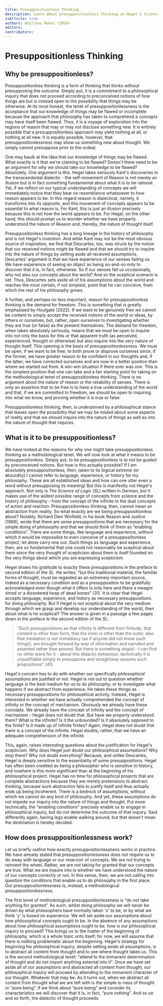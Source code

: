 ```yaml
---
title: Presuppositionless Thinking
description: Learn about presuppositionless thinking in Hegel's Science of Logic
isArticle: true
authors: Ahilleas Rokni (2024)
editors:
contributors:
---
```


# Presuppositionless Thinking

## Why be presuppositionless?

Presuppositionless thinking is a form of thinking that thinks without presupposing the outcome. Simply put, it is a commitment to a philosophical inquiry that does not proceed according to preconceived notions of how things are but is instead open to the possibility that things may be otherwise. At its most honest, the tenet of presuppositionlessness is the acceptance that our knowledge of things may be flawed or incomplete because the approach that philosophy has taken to comprehend a concepts may have itself been flawed. Thus, it is a voyage of exploration into the regions of reason that may or may not disclose something new. It is entirely possible that a presuppositionless approach may yield nothing at all, or nothing at all new. It is equally possible, however, that presuppositionlessness may show us something new about thought. We simply cannot presuppose prior to the ordeal.

One may baulk at the idea that our knowledge of things may be flawed. What exactly is it that we're claiming to be flawed? Doesn't there need to be an argument for why we should take our knowledge to be flawed? Absolutely. One argument is this. Hegel takes seriously Kant's discoveries in the transcendental dialectic - the self-movement of Reason is not merely an illusion but is in fact something fundamental about what it is to be rational. Yet, if we reflect on our typical understanding of concepts we will immediately notice that they bear no resemblance whatsoever to how reason appears to be. In this regard reason is dialectical, namely, it transforms into its opposite, and this movement of concepts appears to be essential to what reason is. For Kant, this is just an illusion precisely because this is not how the world appears to be. For Hegel, on the other hand, this should prompt us to wonder whether we have properly understood the nature of Reason and, thereby, the nature of thought itself.

Presuppositionless thinking has a long lineage in the history of philosophy and is not Hegel's invention. And while Kant may not be the most obvious source of inspiration, we find that Descartes, too, was struck by the notion that our received notions might be flawed and that we should try to inquire into the nature of things by setting aside all received assumptions. Descartes' argument is that we have experience of our senses failing us. We have experience of seeing an object as being so-and-so only to discover that it is, in fact, otherwise. So if our senses fail us occasionally, why not also our concepts about the world? And so the sceptical scenario is set. Thus, Descartes sets aside all of his assumptions about the world and reaches the most certain, if not simplest, point that he can conceive, from which the rest of his philosophy grows.

A further, and perhaps no less important, reason for presuppositionless thinking is the demand for freedom. This is something that is greatly emphasised by Houlgate (2022). If we want to be genuinely free we cannot be content to simply accept the received notions of the world or ideas, by others or ourselves, but, rather, open ourselves to investigating whether they are true (or false) as the present themselves. The demand for freedom, when taken absolutely seriously, means that we must be open to inquire into not only the basis for this or that apparent truth (as perceived, experienced, thought or otherwise) but also inquire into the very nature of thought itself. This opening is the basis of presuppositionlessness. We must be open, if we want to be free, to both prove or disprove ourselves since, if the former, we have greater reason to be confident in our thoughts and, if the latter, we have corrected ourselves and are now in a better position than where we started out from. A win-win situation if there ever was one. This is the simplest position that one can take and a fair starting point for taking on the methodological tenet of presuppositionless thinking. There is no argument about the nature of reason or the reliability of senses. There is only an assertion that to be free is to have a true understanding of the world and that, if we are committed to freedom, we should be open to inquiring into what we know, and proving whether it is true or false. 

Presuppositionless thinking, then, is underpinned by a philosophical stance that leaves open the possibility that we may be misled about some aspects of reality and that we should inquire into the nature of things as well as into the nature of thought that inquires.

## What is it to be presuppositionless?

We have looked at the reasons for why one might take presuppositionless thinking  as a methodological tenet. We will now look at what it means to be presuppositionless. Simply put, to be presuppositionless is to not be guided by preconceived notions. But how is this actually possible? If I am absolutely presuppositionless, then, taken to its logical extreme (or absurdity) I cannot refer to language, experience, or history for my philosophy. These are all established ideas and how can one utter even a word without presupposing its meaning! But this is manifestly not Hegel's approach. Not only is *The Science of Logic* (*SL*) written in German, but it makes use of the widest possible range of concepts from science and the history of philosophy - from the concept of the infinite to the dual concepts of action and reaction. Presuppositionless thinking, then, cannot mean an abstraction from reality. So what exactly are we being presuppositionless about? Notably, Richard Dien Winfield, in his book Reason and Justice (1988), wrote that there are some presuppositions that are necessary for the simple doing of philosophy and that we should think of them as “enabling conditions”. There are some things, like language and experience, without which it would be impossible to even conceive of a presuppositionless project, let alone carry one out. Such things as language and experience, then, are so fundamental that one could not reasonably be sceptical about them since the very thought of scepticism about them is itself founded on the very things about which you are expressing scepticism. 

Hegel shows his gratitude to exactly these presuppositions in the preface to second edition of the *SL*. He writes: “but this traditional material, the familiar forms of thought, must be regarded as an extremely important source, indeed as a necessary condition and as a presupposition to be gratefully acknowledged even though what it offers is only here and there a meagre shred or a disordered heap of dead bones” (31). It is clear that Hegel accepts language, experience, and history as necessary presuppositions for doing philosophy. But if Hegel is not sceptical about the very medium through which we grasp and develop our understanding of the world, then about what is he sceptical? The answer is given in a passage a few pages down in the preface to the second edition of the *SL*: 

> “Such presuppositions as that infinity is different from finitude, that content is other than form, that the inner is other than the outer, also that mediation is not immediacy (as if anyone did not know such things), are brought forward by way of information and narrated and asserted rather than proved. But there is something stupid - I can find no other word for it - about this didactic behaviour; technically it is unjustifiable simply to presuppose and straightway assume such propositions” (41).

Hegel's concern has to do with whether our specifically *philosophical* assumptions are justified or not. Hegel is not out to question whether language is the best medium for us to do philosophy; or to investigate what happens if we abstract from experience. He takes these things as necessary presuppositions for philosophical activity. Instead, Hegel is interested in whether we have actually comprehended the concept of infinity or the concept of mechanism. Obviously we already have these concepts. We already have the concept of infinity and the concept of mechanism - Hegel does not doubt that. But have we properly understood them? What is the infinite? Is it the unbounded? Is it absolutely opposed to the finite? Is it made up of infinite finites? Again, Hegel does not doubt that there is a concept of the infinite. Hegel doubts, rather, that we have an adequate comprehension of the infinite. 

This, again, raises interesting questions about the justification for Hegel's scepticism. Why does Hegel just doubt our philosophical assumptions? Why stop there? Why not doubt everything? Because, and unlike Descartes, Hegel is deeply sensitive to the essentiality of some presuppositions. Hegel has often been credited as being a philosopher who is sensitive to history, and nowhere is this more significant than at the beginning of his philosophical project. Hegel has no time for philosophical projects that are complete abstractions because they are merely pretensions to abstract thinking, because such abstraction fails to justify itself and thus actually ends up being incoherent. There is a bedrock of assumptions, without which we cannot do any kind of philosophy. And yet, these assumptions do not impede our inquiry into the nature of things and thought. Put more technically, the "enabling conditions" precisely enable us to engage in philosophical inquiry, but do not determine the outcome of that inquiry. Said differently again, having legs enable walking around, but that doesn't mean the destination is hereby decided.

## How does presuppositionlessness work?

Let us briefly outline how exactly presuppositionlessness works in practice. We have already stated that presuppositionlessness does not require us to do away with language or our reservoir of concepts. We are not trying to reinvent the wheel. Rather, we are *not* taking for granted that our concepts are true. What we are inquire into is whether we have understood the nature of our concepts correctly or not. In this sense, then, we are not calling into question the conditions that enable us to do philosophy in the first place. Our presuppositionlessness is, instead, a methodological presuppositionlessness.

The first tenet of methodological presuppositionlessness is “do not take anything for granted”. As such, whilst doing philosophy we will never be driven by what philosophers have normally taken 'x' to be, or by what we think 'y' is based on experience. We will set aside our assumptions about how philosophical concepts ought to be. In the absence of any assumptions about how philosophical assumptions ought to be, how is our philosophical inquiry to proceed? This brings us to the matter of the beginning of philosophy, which is a whole topic unto itself; for now, we will assume that there is nothing problematic about the beginning. Hegel's strategy for beginning his philosophical inquiry, despite setting aside all assumptions, is to abstract all content from thought and to see where thought takes us. This is the second methodological tenet: “attend to the immanent determination of thought and do not import anything external into it”. Once we have set aside all of our assumptions and abstracted all content from thought, our philosophical inquiry will proceed by attending to the immanent character of our thought. Whatever that may be. As it turns out, when we abstract all content from thought what we are left with is the simple is-ness of thought or “pure being”. If we think about “pure being” and consider its characteristics we will discover that it is, in fact, “pure nothing”. And so on and so forth, the dialectic of thought proceeds. 
